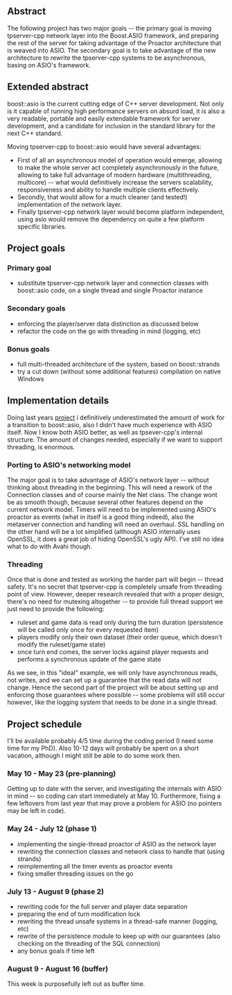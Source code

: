 == Abstract ==

The following project has two major goals -- the primary goal is moving tpserver-cpp network layer into the Boost.ASIO framework, and preparing the rest of the server for taking advantage of the Proactor architecture that is weaved into ASIO. The secondary goal is to take advantage of the new architecture to rewrite the tpserver-cpp systems to be asynchronous, basing on ASIO's framework.

== Extended abstract ==

boost::asio is the current cutting edge of C++ server development. Not only is it capable of running high performance servers on absurd load, it is also a very readable, portable and easily extendable framework for server development, and a candidate for inclusion in the standard library for the next C++ standard. 

Moving tpserver-cpp to boost::asio would have several advantages: 

* First of all an asynchronous model of operation would emerge, allowing to make the whole server act completely asynchronously in the future, allowing to take full advantage of modern hardware (multithreading, multicore) -- what would definitively increase the servers scalability, responsiveness and ability to handle multiple clients effectively.
* Secondly, that would allow for a much cleaner (and tested!) implementation of the network layer. 
* Finally tpserver-cpp network layer would become platform independent, using asio would remove the dependency on quite a few platform specific libraries.

== Project goals ==

=== Primary goal ===

* substitute tpserver-cpp network layer and connection classes with boost::asio code, on a single thread and single Proactor instance

=== Secondary goals ===

* enforcing the player/server data distinction as discussed below
* refactor the code on the go with threading in mind (logging, etc)

=== Bonus goals ===

* full multi-threaded architecture of the system, based on boost::strands
* try a cut down (without some additional features) compilation on native Windows

== Implementation details ==

Doing last years [[User:Epyon/2009/TpServerCppRefactor|project]] i definitively underestimated the amount of work for a transition to boost::asio, also I didn't have much experience with ASIO itself. Now I know both ASIO better, as well as tpsever-cpp's internal structure. The amount of changes needed, especially if we want to support threading, is enormous. 

=== Porting to ASIO's networking model ===

The major goal is to take advantage of ASIO's network layer -- without thinking about threading in the beginning. This will need a rework of the Connection classes and of course mainly the Net class. The change wont be as smooth though, because several other features depend on the current network model. Timers will need to be implemented using ASIO's proactor as events (what in itself is a good thing indeed), also the metaserver connection and handling will need an overhaul. SSL handling on the other hand will be a lot simplified (although ASIO internally uses OpenSSL, it does a great job of hiding OpenSSL's ugly API). I've still no idea what to do with Avahi though.

=== Threading ===

Once that is done and tested as working the harder part will begin -- thread safety. It's no secret that tpserver-cpp is completely unsafe from threading point of view. However, deeper research revealed that with a proper design, there's no need for mutexing altogether -- to provide full thread support we just need to provide the following:

* ruleset and game data is read only during the turn duration (persistence will be called only once for every requested item)
* players modify only their own dataset (their order queue, which doesn't modify the ruleset/game state)
* once turn end comes, the server locks against player requests and performs a synchronous update of the game state

As we see, in this "ideal" example, we will only have asynchronous reads, not writes, and we can set up a guarantee that the read data will not change. Hence the second part of the project will be about setting up and enforcing those guarantees where possible -- some problems will still occur however, like the logging system that needs to be done in a single thread.

== Project schedule ==

I'll be available probably 4/5 time during the coding period (I need some time for my PhD). Also 10-12 days will probably be spent on a short vacation, although I might still be able to do some work then. 

=== May 10 - May 23 (pre-planning) ===

Getting up to date with the server, and investigating the internals with ASIO in mind -- so coding can start immediately at May 10. Furthermore, fixing a few leftovers from last year that may prove a problem for ASIO (no pointers may be left in code). 

=== May 24 - July 12 (phase 1) ===

* implementing the single-thread proactor of ASIO as the network layer
* rewriting the connection classes and network class to handle that (using strands)
* reimplementing all the timer events as proactor events
* fixing smaller threading issues on the go

=== July 13 - August 9 (phase 2) ===

* rewriting code for the full server and player data separation
* preparing the end of turn modification lock
* rewriting the thread unsafe systems in a thread-safe manner (logging, etc)
* rewrite of the persistence module to keep up with our guarantees (also checking on the threading of the SQL connection)
* any bonus goals if time left

=== August 9 - August 16 (buffer) ===

This week is purposefully left out as buffer time.
